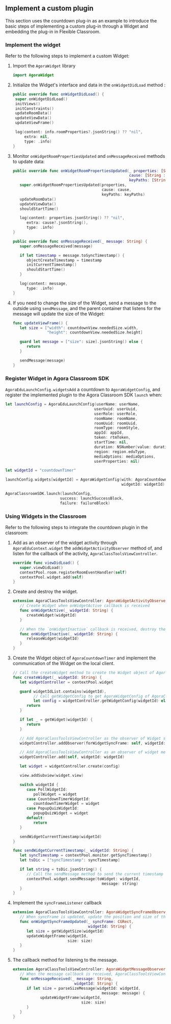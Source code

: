 <PlatformWrapper platform="ios">

## Implement a custom plugin

This section uses the countdown plug-in as an example to introduce the basic steps of implementing a custom plug-in through a Widget and embedding the plug-in in Flexible Classroom.

### Implement the widget

Refer to the following steps to implement a custom Widget:

1. Import the `AgoraWidget` library

   ```swift
   import AgoraWidget
   ```

1. Initialize the Widget's interface and data in the `onWidgetDidLoad` method :

   ```swift
   public override func onWidgetDidLoad() {
    super.onWidgetDidLoad()
    initViews()
    initConstraints()
    updateRoomData()
    updateViewData()
    updateViewFrame()

    log(content: info.roomProperties?.jsonString() ?? "nil",
        extra: nil,
        type: .info)
   }
   ```

1. Monitor `onWidgetRoomPropertiesUpdated` and `onMessageReceived` methods to update data:

   ```swift
   public override func onWidgetRoomPropertiesUpdated(_ properties: [String : Any],
                                                      cause: [String : Any]?,
                                                      keyPaths: [String]) {
      super.onWidgetRoomPropertiesUpdated(properties,
                                          cause: cause,
                                          keyPaths: keyPaths)
      updateRoomData()
      updateViewData()
      shouldStartTime()

      log(content: properties.jsonString() ?? "nil",
         extra: cause?.jsonString(),
         type: .info)
   }

   public override func onMessageReceived(_ message: String) {
      super.onMessageReceived(message)

      if let timestamp = message.toSyncTimestamp() {
         objectCreateTimestamp = timestamp
         initCurrentTimestamp()
         shouldStartTime()
      }

      log(content: message,
         type: .info)
   }
   ```

1. If you need to change the size of the Widget, send a message to the outside using `sendMessage`, and the parent container that listens for the message will update the size of the Widget:

   ```swift
   func updateViewFrame() {
      let size = ["width": countdownView.neededSize.width,
                  "height": countdownView.neededSize.height]

      guard let message = ["size": size].jsonString() else {
         return
      }

      sendMessage(message)
   }   
   ```

### Register Widget in Agora Classroom SDK

`AgoraEduLaunchConfig.widgetsAdd` a countdown to `AgoraWidgetConfig`, and register the implemented plugin to the Agora Classroom SDK `launch` when:

   ```swift
   let launchConfig = AgoraEduLaunchConfig(userName: userName,
                                          userUuid: userUuid,
                                          userRole: userRole,
                                          roomName: roomName,
                                          roomUuid: roomUuid,
                                          roomType: roomStyle,
                                          appId: appId,
                                          token: rtmToken,
                                          startTime: nil,
                                          duration: NSNumber(value: duration),
                                          region: region.eduType,
                                          mediaOptions: mediaOptions,
                                          userProperties: nil)

   let widgetId = "countdownTimer"

   launchConfig.widgets[widgetId] = AgoraWidgetConfig(with: AgoraCountdownTimerWidget.self,
                                                      widgetId: widgetId)

   AgoraClassroomSDK.launch(launchConfig,
                           success: launchSuccessBlock,
                           failure: failureBlock)
   ```

### Using Widgets in the Classroom

Refer to the following steps to integrate the countdown plugin in the classroom:

1. Add as an observer of the widget activity through `AgoraEduContext.widget` the `addWidgetActivityObserver` method of, and listen for the callback of the activity, `AgoraClassToolsViewController`.

   ```swift
   override func viewDidLoad() {
      super.viewDidLoad()
      contextPool.room.registerRoomEventHandler(self)
      contextPool.widget.add(self)
   }
   ```

1. Create and destroy the widget.

   ```swift
   extension AgoraClassToolsViewController: AgoraWidgetActivityObserver {
      // Create Widget when onWidgetActive callback is received
      func onWidgetActive(_ widgetId: String) {
         createWidget(widgetId)
      }

      // When the `onWidgetInactive` callback is received, destroy the Widget
      func onWidgetInactive(_ widgetId: String) {
         releaseWidget(widgetId)
      }
   }
   ```

1. Create the Widget object of `AgoraCountdownTimer` and implement the communication of the Widget on the local client.

   ```swift
   // Call the createWidget method to create the Widget object of AgoraCountdownTimer
   func createWidget(_ widgetId: String) {
      let widgetController = contextPool.widget

      guard widgetIdList.contains(widgetId),
            // Call getWidgetConfig to get AgoraWidgetConfig of AgoraCountdownTimer
            let config = widgetController.getWidgetConfig(widgetId) else {
         return
      }

      if let _ = getWidget(widgetId) {
         return
      }

      // Add AgoraClassToolsViewController as the observer of Widget syncFrame through addObserverForWidgetSyncFrame of AgoraWidgetContext, and monitor the callback of syncFrame
      widgetController.addObserver(forWidgetSyncFrame: self, widgetId: widgetId)

      // Add AgoraClassToolsViewController as an observer of widget message through addWidgetMessageObserver of AgoraWidgetContext, and monitor the callback of message
      widgetController.add(self, widgetId: widgetId)

      let widget = widgetController.create(config)

      view.addSubview(widget.view)

      switch widgetId {
         case PollWidgetId:
            pollWidget = widget
         case CountdownTimerWidgetId:
            countdownTimerWidget = widget
         case PopupQuizWidgetId:
            popupQuizWidget = widget
         default:
            return
      }

      sendWidgetCurrentTimestamp(widgetId)
   }

   func sendWidgetCurrentTimestamp(_ widgetId: String) {
      let syncTimestamp = contextPool.monitor.getSyncTimestamp()
      let tsDic = ["syncTimestamp": syncTimestamp]

      if let string = tsDic.jsonString() {
         // Call the sendMessage method to send the current timestamp to the Widget
         contextPool.widget.sendMessage(toWidget: widgetId,
                                          message: string)
      }
   }
   ```

1. Implement the `syncFrameListener` callback

   ```swift
   extension AgoraClassToolsViewController: AgoraWidgetSyncFrameObserver {
      // When syncFrame is updated, update the position and size of the Widget
      func onWidgetSyncFrameUpdated(_ syncFrame: CGRect,
                                    widgetId: String) {
         let size = getWidgetSize(widgetId)
         updateWidgetFrame(widgetId,
                           size: size)
      }
   }
   ```

1. The callback method for listening to the message.

   ```swift
   extension AgoraClassToolsViewController: AgoraWidgetMessageObserver {
      // When the message callback is received, AgoraClassToolsViewController acts as the parent container to update the size of the Widget
      func onMessageReceived(_ message: String,
                              widgetId: String) {
         if let size = parseSizeMessage(widgetId: widgetId,
                                          message: message) {
               updateWidgetFrame(widgetId,
                                 size: size)
         }
      }
   }
   ```

</PlatformWrapper>